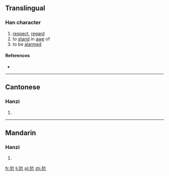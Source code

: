 ==Translingual==

===Han character===
{{Han char|rn=61|rad=心|as=07|sn=11|four=49338|canj=KFP|ids=⿱狄心}}

# [[respect]], [[regard]]
# to [[stand]] in [[awe]] of
# to be [[alarmed]]

====References====
* {{Han ref|kx=0387.090|dkj=10651|dj=0719.210|hdz=42301.090|uh=6090|ud=24720|bh=D552|bd=54610}}

----

==Cantonese==

===Hanzi===
{{yue-hanzi|jyut=[[tik1]]|y=tik1}}

# {{defn|lang=yue|sort=心07}}

----

==Mandarin==

===Hanzi===
{{cmn-hanzi|pin=[[tì]] ([[ti4]])|wg=t'i<sup>4</sup>}}

# {{defn|lang=cmn|sort=心07}}

[[fr:悐]]
[[li:悐]]
[[pl:悐]]
[[zh:悐]]